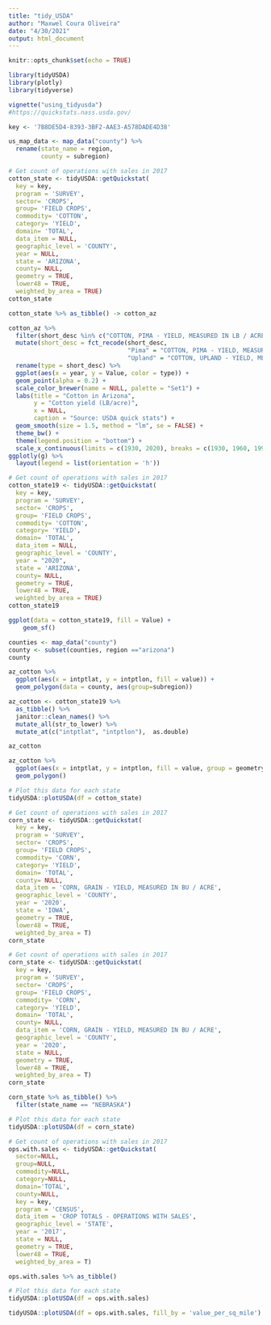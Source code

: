 ```yaml
---
title: "tidy_USDA"
author: "Maxwel Coura Oliveira"
date: "4/30/2021"
output: html_document
---
```


```r
knitr::opts_chunk$set(echo = TRUE)
```


```r
library(tidyUSDA)
library(plotly)
library(tidyverse)
```





```r
vignette("using_tidyusda")
#https://quickstats.nass.usda.gov/
```

```r
key <- '7B8DE5D4-8393-3BF2-AAE3-A578DADE4D38'
```



```r
us_map_data <- map_data("county") %>% 
  rename(state_name = region,
         county = subregion)
```


```r
# Get count of operations with sales in 2017
cotton_state <- tidyUSDA::getQuickstat(
  key = key,
  program = 'SURVEY',
  sector= 'CROPS',
  group= 'FIELD CROPS',
  commodity= 'COTTON',
  category= 'YIELD',
  domain= 'TOTAL',
  data_item = NULL,
  geographic_level = 'COUNTY',
  year = NULL,
  state = 'ARIZONA',
  county= NULL,
  geometry = TRUE,
  lower48 = TRUE, 
  weighted_by_area = TRUE)
cotton_state 
```


```r
cotton_state %>% as_tibble() -> cotton_az
```


```r
cotton_az %>% 
  filter(short_desc %in% c("COTTON, PIMA - YIELD, MEASURED IN LB / ACRE", "COTTON, UPLAND - YIELD, MEASURED IN LB / ACRE")) %>% 
  mutate(short_desc = fct_recode(short_desc,
                                 "Pima" = "COTTON, PIMA - YIELD, MEASURED IN LB / ACRE",
                                 "Upland" = "COTTON, UPLAND - YIELD, MEASURED IN LB / ACRE")) %>% 
  rename(type = short_desc) %>% 
  ggplot(aes(x = year, y = Value, color = type)) +
  geom_point(alpha = 0.2) +
  scale_color_brewer(name = NULL, palette = "Set1") +
  labs(title = "Cotton in Arizona", 
       y = "Cotton yield (LB/acre)", 
       x = NULL,
       caption = "Source: USDA quick stats") +
  geom_smooth(size = 1.5, method = "lm", se = FALSE) +
  theme_bw() +
  theme(legend.position = "bottom") +
  scale_x_continuous(limits = c(1930, 2020), breaks = c(1930, 1960, 1990, 2020)) -> g
ggplotly(g) %>% 
  layout(legend = list(orientation = 'h'))
```


```r
# Get count of operations with sales in 2017
cotton_state19 <- tidyUSDA::getQuickstat(
  key = key,
  program = 'SURVEY',
  sector= 'CROPS',
  group= 'FIELD CROPS',
  commodity= 'COTTON',
  category= 'YIELD',
  domain= 'TOTAL',
  data_item = NULL,
  geographic_level = 'COUNTY',
  year = "2020",
  state = 'ARIZONA',
  county= NULL,
  geometry = TRUE,
  lower48 = TRUE, 
  weighted_by_area = TRUE)
cotton_state19
```

```r
ggplot(data = cotton_state19, fill = Value) +
    geom_sf()
```



```r
counties <- map_data("county")
county <- subset(counties, region =="arizona") 
county 
```


```r
az_cotton %>% 
  ggplot(aes(x = intptlat, y = intptlon, fill = value)) +
  geom_polygon(data = county, aes(group=subregion))
```



```r
az_cotton <- cotton_state19 %>% 
  as_tibble() %>% 
  janitor::clean_names() %>% 
  mutate_all(str_to_lower) %>% 
  mutate_at(c("intptlat", "intptlon"),  as.double)

az_cotton
```

```r
az_cotton %>% 
  ggplot(aes(x = intptlat, y = intptlon, fill = value, group = geometry)) +
  geom_polygon()
```



```r
# Plot this data for each state
tidyUSDA::plotUSDA(df = cotton_state)
```



```r
# Get count of operations with sales in 2017
corn_state <- tidyUSDA::getQuickstat(
  key = key,
  program = 'SURVEY',
  sector= 'CROPS',
  group= 'FIELD CROPS',
  commodity= 'CORN',
  category= 'YIELD',
  domain= 'TOTAL',
  county= NULL,
  data_item = 'CORN, GRAIN - YIELD, MEASURED IN BU / ACRE',
  geographic_level = 'COUNTY',
  year = '2020',
  state = 'IOWA',
  geometry = TRUE,
  lower48 = TRUE, 
  weighted_by_area = T)
corn_state
```

```r
# Get count of operations with sales in 2017
corn_state <- tidyUSDA::getQuickstat(
  key = key,
  program = 'SURVEY',
  sector= 'CROPS',
  group= 'FIELD CROPS',
  commodity= 'CORN',
  category= 'YIELD',
  domain= 'TOTAL',
  county= NULL,
  data_item = 'CORN, GRAIN - YIELD, MEASURED IN BU / ACRE',
  geographic_level = 'COUNTY',
  year = '2020',
  state = NULL,
  geometry = TRUE,
  lower48 = TRUE, 
  weighted_by_area = T)
corn_state
```



```r
corn_state %>% as_tibble() %>% 
  filter(state_name == "NEBRASKA")
```


```r
# Plot this data for each state
tidyUSDA::plotUSDA(df = corn_state)
```



```r
# Get count of operations with sales in 2017
ops.with.sales <- tidyUSDA::getQuickstat(
  sector=NULL,
  group=NULL,
  commodity=NULL,
  category=NULL,
  domain='TOTAL',
  county=NULL,
  key = key,
  program = 'CENSUS',
  data_item = 'CROP TOTALS - OPERATIONS WITH SALES',
  geographic_level = 'STATE',
  year = '2017',
  state = NULL,
  geometry = TRUE,
  lower48 = TRUE, 
  weighted_by_area = T)
```

```r
ops.with.sales %>% as_tibble()
```


```r
# Plot this data for each state
tidyUSDA::plotUSDA(df = ops.with.sales)
```

```r
tidyUSDA::plotUSDA(df = ops.with.sales, fill_by = 'value_per_sq_mile')
```


